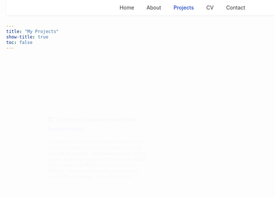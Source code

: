 ```yaml
---
title: "My Projects"
show-title: true
toc: false
---
```


<!-- Navigation -->
<nav style="position:fixed;top:0;width:100%;background:#fff;padding:12px 0;box-shadow:0 2px 6px rgba(0,0,0,0.05);text-align:center;z-index:10;">
  <a href="index.html" style="margin:0 15px;color:#333;text-decoration:none;">Home</a>
  <a href="about.html" style="margin:0 15px;color:#333;text-decoration:none;">About</a>
  <a href="projects.html" style="margin:0 15px;color:#3a5bcc;font-weight:600;text-decoration:none;">Projects</a>
  <a href="cv.html" style="margin:0 15px;color:#333;text-decoration:none;">CV</a>
  <a href="contact.html" style="margin:0 15px;color:#333;text-decoration:none;">Contact</a>
</nav>

<!-- Projects -->
```{=html}
<div class="project-cards" style="margin-top:120px;display:flex;flex-wrap:wrap;justify-content:center;gap:20px;max-width:900px;margin-left:auto;margin-right:auto;font-family:'Poppins',sans-serif;">

  <!-- Crawford Development -->
  <div class="project-card" style="background:#fff;border-radius:10px;box-shadow:0 4px 10px rgba(0,0,0,0.05);padding:20px;width:280px;opacity:0;animation:fadeIn 1s ease forwards;">
    <h3 style="color:#3a5bcc;">🏗️ Crawford Development Risk Assessment</h3>
    <p style="color:#555;">
      Conducted risk and profitability analysis for residential and commercial projects using simulation models.
      Simulated project NPVs under uncertain market conditions to assess loan repayment likelihood and project stability.
      Recommended the commercial project for its steady, low-risk returns.
    </p>
  </div>

  <!-- Borough Park -->
  <div class="project-card" style="background:#fff;border-radius:10px;box-shadow:0 4px 10px rgba(0,0,0,0.05);padding:20px;width:280px;opacity:0;animation:fadeIn 1s ease forwards;animation-delay:0.3s;">
    <h3 style="color:#3a5bcc;">🏙️ Borough Park Real Estate Analysis</h3>
    <p style="color:#555;">
      Used Power BI, R, and Solver to analyze 10 years of property data.
      Built predictive models (regression, time series) to forecast sales and prices, and used optimization to balance costs and improve profitability.
    </p>
  </div>

  <!-- Monte Carlo -->
  <div class="project-card" style="background:#fff;border-radius:10px;box-shadow:0 4px 10px rgba(0,0,0,0.05);padding:20px;width:280px;opacity:0;animation:fadeIn 1s ease forwards;animation-delay:0.6s;">
    <h3 style="color:#3a5bcc;">🔍 Monte Carlo Simulation</h3>
    <p style="color:#555;">
      Developed R-based Monte Carlo models to forecast uncertain profits and assess financial risk in strategic investment decisions.
    </p>
  </div>

</div>

<!-- Simple Animation -->
<style>
@keyframes fadeIn {
  from { opacity: 0; transform: translateY(15px); }
  to { opacity: 1; transform: translateY(0); }
}
</style>
```